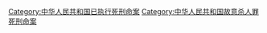 [[Category:中华人民共和国已执行死刑命案|Category:中华人民共和国已执行死刑命案]]
[[Category:中华人民共和国故意杀人罪死刑命案|Category:中华人民共和国故意杀人罪死刑命案]]